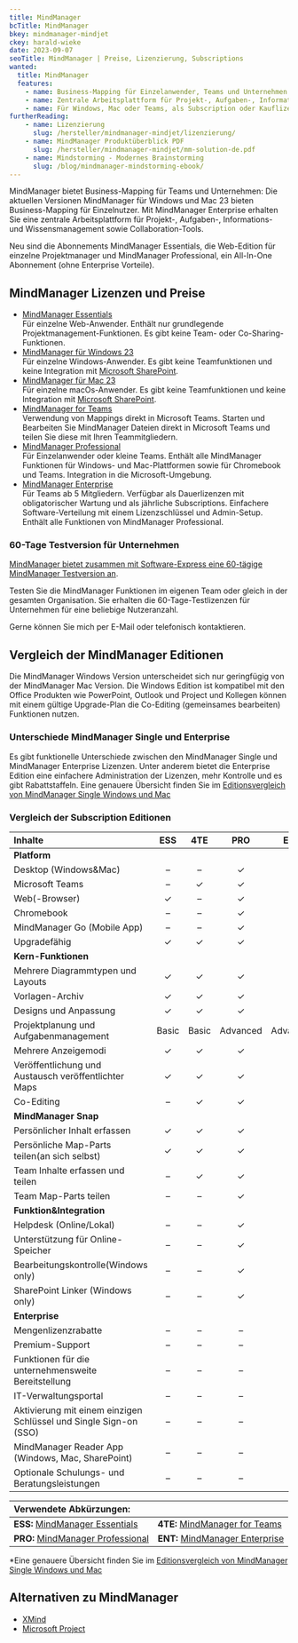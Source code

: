 ---
title: MindManager
bcTitle: MindManager
bkey: mindmanager-mindjet
ckey: harald-wieke
date: 2023-09-07
seoTitle: MindManager | Preise, Lizenzierung, Subscriptions
wanted:
  title: MindManager
  features:
    - name: Business-Mapping für Einzelanwender, Teams und Unternehmen
    - name: Zentrale Arbeitsplattform für Projekt-, Aufgaben-, Informations- und Wissensmanagement sowie Collaboration-Tools
    - name: Für Windows, Mac oder Teams, als Subscription oder Kauflizenz
furtherReading:
    - name: Lizenzierung
      slug: /hersteller/mindmanager-mindjet/lizenzierung/
    - name: MindManager Produktüberblick PDF
      slug: /hersteller/mindmanager-mindjet/mm-solution-de.pdf
    - name: Mindstorming - Modernes Brainstorming
      slug: /blog/mindmanager-mindstorming-ebook/
---



<Intro>

MindManager bietet Business-Mapping für Teams und Unternehmen: Die aktuellen Versionen MindManager für Windows und Mac 23 bieten Business-Mapping für Einzelnutzer. Mit MindManager Enterprise erhalten Sie eine zentrale Arbeitsplattform für Projekt-, Aufgaben-, Informations- und Wissensmanagement sowie Collaboration-Tools.

Neu sind die Abonnements MindManager Essentials, die Web-Edition für einzelne Projektmanager und MindManager Professional, ein All-In-One Abonnement (ohne Enterprise Vorteile).

</Intro>

<TOC />



## MindManager Lizenzen und Preise

<ArrowList>

- [MindManager Essentials](/hersteller/mindmanager-mindjet/mindmanager-essentials/)  <br />
Für einzelne Web-Anwender. Enthält nur grundlegende Projektmanagement-Funktionen. Es gibt keine Team- oder Co-Sharing-Funktionen.
- [MindManager für Windows 23](/hersteller/mindmanager-mindjet/mindmanager-for-windows/)  <br />
Für einzelne Windows-Anwender. Es gibt keine Teamfunktionen und keine Integration mit [Microsoft SharePoint](/hersteller/microsoft/sharepoint/).
- [MindManager für Mac 23](/hersteller/mindmanager-mindjet/mindmanager-for-mac/)  <br />
Für einzelne macOs-Anwender. Es gibt keine Teamfunktionen und keine Integration mit [Microsoft SharePoint](/hersteller/microsoft/sharepoint/).
- [MindManager for Teams](/hersteller/mindmanager-mindjet/mindmanager-for-teams/)  <br />
Verwendung von Mappings direkt in Microsoft Teams. Starten und Bearbeiten Sie MindManager Dateien direkt in Microsoft Teams und teilen Sie diese mit Ihren Teammitgliedern.
- [MindManager Professional](/hersteller/mindmanager-mindjet/mindmanager-professional/)  <br />
Für Einzelanwender oder kleine Teams. Enthält alle MindManager Funktionen für Windows- und Mac-Plattformen sowie für Chromebook und Teams. Integration in die Microsoft-Umgebung.
- [MindManager Enterprise](/hersteller/mindmanager-mindjet/mindmanager-enterprise/)  <br />
Für Teams ab 5 Mitgliedern. Verfügbar als Dauerlizenzen mit obligatorischer Wartung und als jährliche Subscriptions. Einfachere Software-Verteilung mit einem Lizenzschlüssel und Admin-Setup. Enthält alle Funktionen von MindManager Professional.

</ArrowList>


### 60-Tage Testversion für Unternehmen

<GetInTouch variant="info">

[MindManager bietet zusammen mit Software-Express eine 60-tägige MindManager Testversion an](/blog/mindmanager-testversion/).

Testen Sie die MindManager Funktionen im eigenen Team oder gleich in der gesamten Organisation. Sie erhalten die 60-Tage-Testlizenzen für Unternehmen für eine beliebige Nutzeranzahl.

Gerne können Sie mich per E-Mail oder telefonisch kontaktieren.

</GetInTouch>


## Vergleich der MindManager Editionen

Die MindManager Windows Version unterscheidet sich nur geringfügig von der MindManager Mac Version. Die Windows Edition ist kompatibel mit den Office Produkten wie PowerPoint, Outlook und Project und Kollegen können mit einem gültige Upgrade-Plan die Co-Editing (gemeinsames bearbeiten) Funktionen nutzen.

### Unterschiede MindManager Single und Enterprise

Es gibt funktionelle Unterschiede zwischen den MindManager Single und MindManager Enterprise Lizenzen. Unter anderem bietet die Enterprise Edition eine einfachere Administration der Lizenzen, mehr Kontrolle und es gibt Rabattstaffeln. Eine genauere Übersicht finden Sie im [Editionsvergleich von MindManager Single Windows und Mac](/hersteller/mindmanager-mindjet/mindmanager-single-vs-enterprise-comparsion.pdf)

### Vergleich der Subscription Editionen

|Inhalte|ESS|4TE|PRO|ENT|
|:---|:---:|:---:|:---:|:---:|
|**Platform**|
|Desktop (Windows&Mac)|–|–|✓|✓|
|Microsoft Teams|–|✓|✓|✓|
|Web(-Browser)|✓|–|✓|✓|
|Chromebook|–|–|✓|✓|
|MindManager Go (Mobile App)|–|–|✓|✓|
|Upgradefähig|✓|✓|✓|✓|
|**Kern-Funktionen**|
|Mehrere Diagrammtypen und Layouts|✓|✓|✓|✓|
|Vorlagen-Archiv|✓|✓|✓|✓|
|Designs und Anpassung|✓|✓|✓|✓|
|Projektplanung und Aufgabenmanagement|Basic|Basic|Advanced|Advanced|
|Mehrere Anzeigemodi|✓|✓|✓|✓|
|Veröffentlichung und Austausch veröffentlichter Maps|✓|✓|✓|✓|
|Co-Editing|–|✓|✓|✓|
|**MindManager Snap**|
|Persönlicher Inhalt erfassen|✓|✓|✓|✓|
|Persönliche Map-Parts teilen(an sich selbst)|✓|✓|✓|✓|
|Team Inhalte erfassen und teilen|–|✓|✓|✓|
|Team Map-Parts teilen|–|–|✓|✓|
|**Funktion&Integration**|
|Helpdesk (Online/Lokal)|–|–|✓|✓|
|Unterstützung für Online-Speicher|–|–|✓|✓|
|Bearbeitungskontrolle(Windows only)|–|–|✓|✓|
|SharePoint Linker (Windows only)|–|–|✓|✓|
|**Enterprise**|
|Mengenlizenzrabatte|–|–|–|✓|
|Premium-Support|–|–|–|✓|
|Funktionen für die unternehmensweite Bereitstellung|–|–|–|✓|
|IT-Verwaltungsportal|–|–|–|✓|
|Aktivierung mit einem einzigen Schlüssel und Single Sign-on (SSO)|–|–|–|✓|
|MindManager Reader App (Windows, Mac, SharePoint)|–|–|–|✓|
|Optionale Schulungs- und Beratungsleistungen|–|–|–|✓|

|Verwendete Abkürzungen:||
|:---|:---|
|**ESS:** [MindManager Essentials](/hersteller/mindmanager-mindjet/mindmanager-essentials/)|**4TE:** [MindManager for Teams](/hersteller/mindmanager-mindjet/mindmanager-for-teams/)|
|**PRO:** [MindManager Professional](/hersteller/mindmanager-mindjet/mindmanager-professional/)|**ENT:** [MindManager Enterprise](/hersteller/mindmanager-mindjet/mindmanager-enterprise/)|


*Eine genauere Übersicht finden Sie im [Editionsvergleich von MindManager Single Windows und Mac](/hersteller/mindmanager-mindjet/mindmanager-single-vs-enterprise-comparsion.pdf)

## Alternativen zu MindManager

<ArrowList>

- [XMind](/hersteller/xmind/)
- [Microsoft Project](/hersteller/microsoft/project/)

</ArrowList>
